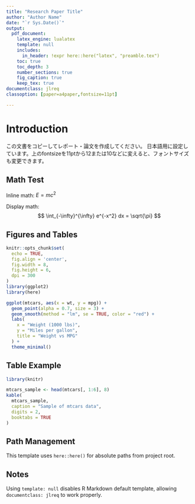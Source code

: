 ```yaml
---
title: "Research Paper Title"
author: "Author Name"
date: "`r Sys.Date()`"
output:
  pdf_document:
    latex_engine: lualatex
    template: null
    includes:
      in_header: !expr here::here("latex", "preamble.tex")
    toc: true
    toc_depth: 3
    number_sections: true
    fig_caption: true
    keep_tex: true
documentclass: jlreq
classoption: [paper=a4paper,fontsize=11pt]

---
```


# Introduction

この文書をコピーしてレポート・論文を作成してください。
日本語用に設定しています。上のfontsizeを11ptから12または10などに変えると、フォントサイズも変更できます。


## Math Test
Inline math: $E = mc^2$

Display math:
$$
\int_{-\infty}^{\infty} e^{-x^2} dx = \sqrt{\pi}
$$


## Figures and Tables

```r
knitr::opts_chunk$set(
  echo = TRUE, 
  fig.align = 'center',
  fig.width = 8,
  fig.height = 6,
  dpi = 300
)
library(ggplot2)
library(here)
```

```r
ggplot(mtcars, aes(x = wt, y = mpg)) +
  geom_point(alpha = 0.7, size = 3) +
  geom_smooth(method = "lm", se = TRUE, color = "red") +
  labs(
    x = "Weight (1000 lbs)", 
    y = "Miles per gallon",
    title = "Weight vs MPG"
  ) +
  theme_minimal()
```

## Table Example

```r
library(knitr)

mtcars_sample <- head(mtcars[, 1:6], 8)
kable(
  mtcars_sample, 
  caption = "Sample of mtcars data",
  digits = 2,
  booktabs = TRUE
)
```

## Path Management

This template uses `here::here()` for absolute paths from project root.

## Notes

Using `template: null` disables R Markdown default template, allowing `documentclass: jlreq` to work properly.
